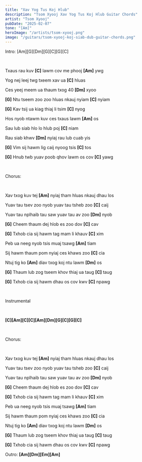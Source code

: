 ```yaml
---
title: "Xav Yog Tus Koj Hlub"
description: "Tsom Xyooj Xav Yog Tus Koj Hlub Guitar Chords"
artist: "Tsom Xyooj"
pubDate: "2025-02-07"
tone: "[Am]"
heroImage: "/artists/tsom-xyooj.png"
image: "/guitars/tsom-xyooj-koj-siab-dub-guitar-chords.png"
---
```


Intro: [Am][G][Dm][G][C][G][C]

<br />

Txaus rau kuv <b>[C]</b> lawm cov me phooj <b>[Am]</b> ywg

Yog nej leej twg txeem xav ua <b>[C]</b> hluas

Ces yeej meem ua thaum txog 40 <b>[Dm]</b> xyoo

<b>[G]</b> Ntu tseem zoo zoo hluas nkauj nyiam <b>[C]</b> nyiam

<b>[G]</b> Kav tsij ua kiag thiaj li tsim <b>[C]</b> nyog

Hos nyob ntawm kuv ces txaus lawm <b>[Am]</b> os

Sau lub siab hlo lo hlub poj <b>[C]</b> niam

Rau siab khwv <b>[Dm]</b> nyiaj rau lub cuab yis

<b>[G]</b> Vim sij hawm lig caij nyoog tsis <b>[C]</b> tos

<b>[G]</b> Hnub twb yuav poob qhov lawm os cov <b>[C]</b> yawg

<br />

Chorus:

<br />

Xav txog kuv tej <b>[Am]</b> nyiaj tham hluas nkauj dhau los

Yuav tau tsev zoo nyob yuav tau tsheb zoo <b>[C]</b> caij

Yuav tau nplhaib tau saw yuav tau av zoo <b>[Dm]</b> nyob

<b>[G]</b> Cheem thaum dej hlob es zoo dov <b>[C]</b> cav

<b>[G]</b> Txhob cia sij hawm tag mam li khauv <b>[C]</b> xim

Peb ua neeg nyob tsis muaj tsawg <b>[Am]</b> tiam

Sij hawm thaum pom nyiaj ces khaws zoo <b>[C]</b> cia

Ntuj tig ko <b>[Am]</b> diav txog koj ntu lawm <b>[Dm]</b> os

<b>[G]</b> Thaum lub zog tseem khov thiaj ua taug <b>[C]</b> taug

<b>[G]</b> Txhob cia sij hawm dhau os cov kwv <b>[C]</b> npawg

<br />

Instrumental

<br />

<b>[C][Am][C][C][Am][Dm][G][C][G][C]</b>

<br />

Chorus:

<br />

Xav txog kuv tej <b>[Am]</b> nyiaj tham hluas nkauj dhau los

Yuav tau tsev zoo nyob yuav tau tsheb zoo <b>[C]</b> caij

Yuav tau nplhaib tau saw yuav tau av zoo <b>[Dm]</b> nyob

<b>[G]</b> Cheem thaum dej hlob es zoo dov <b>[C]</b> cav

<b>[G]</b> Txhob cia sij hawm tag mam li khauv <b>[C]</b> xim

Peb ua neeg nyob tsis muaj tsawg <b>[Am]</b> tiam

Sij hawm thaum pom nyiaj ces khaws zoo <b>[C]</b> cia

Ntuj tig ko <b>[Am]</b> diav txog koj ntu lawm <b>[Dm]</b> os

<b>[G]</b> Thaum lub zog tseem khov thiaj ua taug <b>[C]</b> taug

<b>[G]</b> Txhob cia sij hawm dhau os cov kwv <b>[C]</b> npawg

Outro: <b>[Am][Dm][Em][Am]</b>
